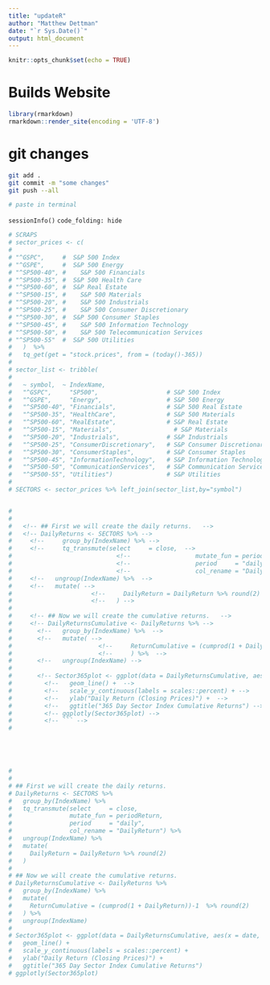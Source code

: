 ```yaml
---
title: "updateR"
author: "Matthew Dettman"
date: "`r Sys.Date()`"
output: html_document
---
```


```r
knitr::opts_chunk$set(echo = TRUE)
```

# Builds Website 

```r
library(rmarkdown)
rmarkdown::render_site(encoding = 'UTF-8')
```

# git changes

```bash
git add .
git commit -m "some changes"
git push --all

# paste in terminal
```

`sessionInfo()`
`code_folding: hide`


```r

# SCRAPS
# sector_prices <- c( 
# 
# "^GSPC",     #  S&P 500 Index
# "^GSPE",     #  S&P 500 Energy 	
# "^SP500-40", #	S&P 500 Financials 	
# "^SP500-35", #  S&P 500 Health Care	
# "^SP500-60", #  S&P Real Estate
# "^SP500-15", #	S&P 500 Materials	
# "^SP500-20", #	S&P 500 Industrials
# "^SP500-25", #	S&P 500 Consumer Discretionary
# "^SP500-30", #  S&P 500 Consumer Staples
# "^SP500-45", #	S&P 500 Information Technology
# "^SP500-50", #	S&P 500 Telecommunication Services
# "^SP500-55"  #  S&P 500 Utilities
#   )  %>%   
#   tq_get(get = "stock.prices", from = (today()-365))
# 
# sector_list <- tribble(
#   
#   ~ symbol,  ~ IndexName,
#   "^GSPC",     "SP500",                   # S&P 500 Index
#   "^GSPE",     "Energy",                  # S&P 500 Energy 	  
#   "^SP500-40", "Financials",	            # S&P 500 Real Estate	
#   "^SP500-35", "HealthCare",              # S&P 500 Materials	
#   "^SP500-60", "RealEstate",	            # S&P Real Estate
#   "^SP500-15", "Materials",	              # S&P Materials
#   "^SP500-20", "Industrials",             # S&P Industrials
#   "^SP500-25", "ConsumerDiscretionary",   # S&P Consumer Discretionary
#   "^SP500-30", "ConsumerStaples",         # S&P Consumer Staples
#   "^SP500-45", "InformationTechnology",   # S&P Information Technology
#   "^SP500-50", "CommunicationServices",   # S&P Communication Services
#   "^SP500-55", "Utilities")               # S&P Utilities
# 
# SECTORS <- sector_prices %>% left_join(sector_list,by="symbol")


# 
#   
#   <!-- ## First we will create the daily returns.   -->
#   <!-- DailyReturns <- SECTORS %>% -->
#     <!--     group_by(IndexName) %>% -->
#     <!--     tq_transmute(select     = close,  -->
#                             <!--                  mutate_fun = periodReturn,  -->
#                             <!--                  period     = "daily",  -->
#                             <!--                  col_rename = "DailyReturn") %>%  -->
#     <!--   ungroup(IndexName) %>%  -->
#     <!--   mutate( -->
#                      <!--     DailyReturn = DailyReturn %>% round(2) -->
#                      <!--   ) -->
#     
#     <!-- ## Now we will create the cumulative returns.   -->
#     <!-- DailyReturnsCumulative <- DailyReturns %>% -->
#       <!--   group_by(IndexName) %>%  -->
#       <!--   mutate( -->
#                        <!--     ReturnCumulative = (cumprod(1 + DailyReturn))-1  %>% round(2) -->
#                        <!--     ) %>%  -->
#       <!--   ungroup(IndexName) -->
#       
#       <!-- Sector365plot <- ggplot(data = DailyReturnsCumulative, aes(x = date, y = ReturnCumulative, color = IndexName)) +  -->
#         <!--   geom_line() +  -->
#         <!--   scale_y_continuous(labels = scales::percent) + -->
#         <!--   ylab("Daily Return (Closing Prices)") +  -->
#         <!--   ggtitle("365 Day Sector Index Cumulative Returns") -->
#         <!-- ggplotly(Sector365plot) -->
#         <!-- ``` -->
#         





# 
# 
# ## First we will create the daily returns.
# DailyReturns <- SECTORS %>%
#   group_by(IndexName) %>%
#   tq_transmute(select     = close,
#                mutate_fun = periodReturn,
#                period     = "daily",
#                col_rename = "DailyReturn") %>%
#   ungroup(IndexName) %>%
#   mutate(
#     DailyReturn = DailyReturn %>% round(2)
#   )
# 
# ## Now we will create the cumulative returns.
# DailyReturnsCumulative <- DailyReturns %>%
#   group_by(IndexName) %>%
#   mutate(
#     ReturnCumulative = (cumprod(1 + DailyReturn))-1  %>% round(2)
#   ) %>%
#   ungroup(IndexName)
# 
# Sector365plot <- ggplot(data = DailyReturnsCumulative, aes(x = date, y = ReturnCumulative, color = IndexName)) +
#   geom_line() +
#   scale_y_continuous(labels = scales::percent) +
#   ylab("Daily Return (Closing Prices)") +
#   ggtitle("365 Day Sector Index Cumulative Returns")
# ggplotly(Sector365plot)
```

